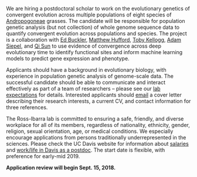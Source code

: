 We are hiring a postdoctoral scholar to work on the evolutionary genetics of convergent evolution across multiple populations of eight species of [Andropogoneae](https://en.wikipedia.org/wiki/Andropogoneae) grasses. The candidate will be responsible for population genetic analysis (but not collection) of whole genome sequence data to quantify convergent evolution across populations and species. The project is a collaboration with [Ed Buckler](http://www.maizegenetics.net), [Matthew Hufford](http://www.public.iastate.edu/~mhufford/HuffordLab/home.html), [Toby Kellogg](http://kellogglab.weebly.com), [Adam Siepel](http://siepellab.labsites.cshl.edu), and [Qi Sun](http://cbsu.tc.cornell.edu/staff/qisun/) to use evidence of convergence across deep evolutionary time to identify functional sites and inform machine learning models to predict gene expression and phenotype.

Applicants should have a background in evolutionary biology, with experience in population genetic analysis of genome-scale data.  The successful candidate should be able to communicate and interact effectively as part of a team of researchers – please see our [lab expectations](expectations.html) for details.  Interested applicants should [email](mailto:rossibarra@ucdavis.edu) a cover letter describing their research interests, a current CV, and contact information for three references.  

The Ross-Ibarra lab is committed to ensuring a safe, friendly, and diverse workplace for all of its members, regardless of nationality, ethnicity, gender, religion, sexual orientation, age, or medical conditions. We especially encourage applications from persons traditionally underrepresented in the sciences. Please check the UC Davis website for information about [salaries](https://www.ucop.edu/academic-personnel-programs/_files/1819/2018-19-adj-scales/t23.pdf) and [work/life in Davis as a postdoc](http://postdocs.ucdavis.edu). The start date is flexible, with preference for early-mid 2019.

**Application review will begin Sept. 15, 2018.** 